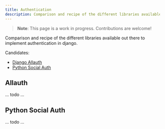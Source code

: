 ```yaml
---
title: Authentication
description: Comparison and recipe of the different libraries available out there to implement authentication in django.
---
```


> **Note**: This page is a work in progress. Contributions are welcome!

Comparison and recipe of the different libraries available out there to implement authentication in django.

Candidates:

* [Django Allauth](http://www.intenct.nl/projects/django-allauth/)
* [Python Social Auth](http://python-social-auth-docs.readthedocs.io/)

## Allauth

... todo ...

## Python Social Auth

... todo ...